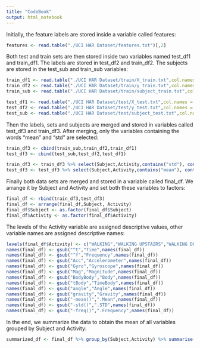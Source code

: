 ```yaml
---
title: "CodeBook"
output: html_notebook
---
```


Initially, the feature labels are stored inside a variable called features:

```r
features <- read.table("./UCI HAR Dataset/features.txt")[,2]
```

Both test and train sets are then stored inside two variables named test_df1 and train_df1. The labels are stored in test_df2 and train_df2. The subjects are stored in the test_sub and train_sub variables:

```r
train_df1 <- read.table("./UCI HAR Dataset/train/X_train.txt",col.names = features)
train_df2 <- read.table("./UCI HAR Dataset/train/y_train.txt",col.names = c("Activity"))
train_sub <- read.table("./UCI HAR Dataset/train/subject_train.txt",col.names = c("Subject"))

test_df1 <- read.table("./UCI HAR Dataset/test/X_test.txt",col.names = features)
test_df2 <- read.table("./UCI HAR Dataset/test/y_test.txt",col.names = c("Activity"))
test_sub <- read.table("./UCI HAR Dataset/test/subject_test.txt",col.names = c("Subject"));
```

Then the labels, sets and subjects are merged and stored in variables called test_df3 and train_df3. After merging, only the variables containing the words "mean" and "std" are selected:

```r
train_df3 <- cbind(train_sub,train_df2,train_df1)
test_df3 <- cbind(test_sub,test_df2,test_df1)

train_df3 <- train_df3 %>% select(Subject,Activity,contains("std"), contains("mean"))
test_df3 <- test_df3 %>% select(Subject,Activity,contains("mean"), contains("std"))
```

Finally both data sets are merged and stored in a variable called final_df. We arrange it by Subject and Activity and set both these variables to factors:

```r
final_df <- rbind(train_df3,test_df3)
final_df <- arrange(final_df,Subject, Activity)
final_df$Subject <- as.factor(final_df$Subject)
final_df$Activity <- as.factor(final_df$Activity)
```

The levels of the Activity variable are assigned descriptive values, other variable names are assigned descriptive names:

```r
levels(final_df$Activity) <- c("WALKING","WALKING UPSTAIRS","WALKING DOWNSTAIRS","SITTING","STANDING","LAYING")
names(final_df) <- gsub("^t","Time",names(final_df))
names(final_df) <- gsub("^f","Frequency",names(final_df))
names(final_df) <- gsub("Acc","Accelerometer",names(final_df))
names(final_df) <- gsub("Gyro","Gyroscope",names(final_df))
names(final_df) <- gsub("Mag","Magnitude",names(final_df))
names(final_df) <- gsub("BodyBody","Body",names(final_df))
names(final_df) <- gsub("tBody","TimeBody",names(final_df))
names(final_df) <- gsub("angle","Angle",names(final_df))
names(final_df) <- gsub("gravity","Gravity",names(final_df))
names(final_df) <- gsub("-mean()",".Mean",names(final_df))
names(final_df) <- gsub("-std()",".STD",names(final_df))
names(final_df) <- gsub("-freq()",".Frequency",names(final_df))
```

In the end, we summarize the data to obtain the mean of all variables grouped by Subject and Activity:

```r
summarized_df <- final_df %>% group_by(Subject,Activity) %>% summarise(across(everything(), mean))
```